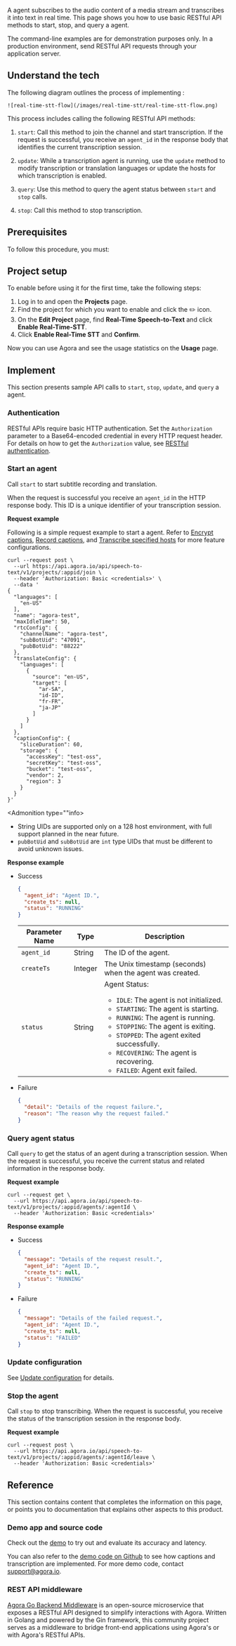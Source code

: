 
A <Vpd k="NAME"/> agent subscribes to the audio content of a media stream and transcribes it into text in real time. This page shows you how to use basic RESTful API methods to start, stop, and query a <Vpd k="NAME"/> agent.

<Admonition type="info">
The command-line examples are for demonstration purposes only. In a production environment, send RESTful API requests through your application server.
</Admonition>

## Understand the tech

The following diagram outlines the process of implementing <Vpd k="NAME"/>:

    ![real-time-stt-flow](/images/real-time-stt/real-time-stt-flow.png)

This process includes calling the following RESTful API methods:

1. `start`: Call this method to join the channel and start transcription. If the request is successful, you receive an `agent_id` in the response body that identifies the current transcription session.

1. `update`: While a transcription agent is running, use the `update` method to modify transcription or translation languages or update the hosts for which transcription is enabled. 

1. `query`: Use this method to query the agent status between `start` and `stop` calls.

1. `stop`: Call this method to stop transcription.

## Prerequisites

To follow this procedure, you must:

<Prerequisites />

## Project setup

To enable <Vpd k="NAME"/> before using it for the first time, take the following steps:

1. Log in to <Link to="{{Global.AGORA_CONSOLE_URL}}"><Vg k="CONSOLE" /></Link> and open the **Projects** page.
1. Find the project for which you want to enable <Vpd k="NAME"/> and click the ✏️ icon.
1. On the **Edit Project** page, find **Real-Time Speech-to-Text** and click **Enable Real-Time-STT**.
1. Click **Enable Real-Time STT** and **Confirm**.

Now you can use Agora <Vpd k="NAME"/> and see the usage statistics on the **Usage** page.

## Implement <Vpd k="NAME"/>

This section presents sample API calls to `start`, `stop`, `update`, and `query` a <Vpd k="NAME"/> agent.

### Authentication

<Vpd k="NAME"/> RESTful APIs require basic HTTP authentication. Set the `Authorization` parameter to a Base64-encoded credential in every HTTP request header. For details on how to get the `Authorization` value, see [RESTful authentication](../rest-api/restful-authentication).

### Start an agent

Call `start` to start subtitle recording and translation.

When the request is successful you receive an `agent_id` in the HTTP response body. This ID is a unique identifier of your transcription session.

**Request example**

Following is a simple request example to start a <Vpd k="NAME"/> agent. Refer to [Encrypt captions](../develop/encrypt-captions), [Record captions](../develop/record-captions), and [Transcribe specified hosts](../develop/transcribe-individual-host) for more feature configurations.

```shell
curl --request post \
  --url https://api.agora.io/api/speech-to-text/v1/projects/:appid/join \
  --header 'Authorization: Basic <credentials>' \
  --data '
{
  "languages": [
    "en-US"
  ],
  "name": "agora-test",
  "maxIdleTime": 50,
  "rtcConfig": {
    "channelName": "agora-test",
    "subBotUid": "47091",
    "pubBotUid": "88222"
  },
  "translateConfig": {
    "languages": [
      {
        "source": "en-US",
        "target": [
          "ar-SA",
          "id-ID",
          "fr-FR",
          "ja-JP"
        ]
      }
    ]
  },
  "captionConfig": {
    "sliceDuration": 60,
    "storage": {
      "accessKey": "test-oss",
      "secretKey": "test-oss",
      "bucket": "test-oss",
      "vendor": 2,
      "region": 3
    }
  }
}'
```

<Admonition type=""info>
- String UIDs are supported only on a 128 host environment, with full support planned in the near future.
- `pubBotUid` and `subBotUid` are `int` type UIDs that must be different to avoid unknown issues.
</Admonition>

**Response example**

- Success

    ```json
    {
      "agent_id": "Agent ID.",
      "create_ts": null,
      "status": "RUNNING"
    }
    ```

    | Parameter Name | Type   | Description                             |
    |----------------|--------|-----------------------------------------|
    | `agent_id`       | String | The ID of the agent. |
    | `createTs`     | Integer | The Unix timestamp (seconds) when the agent was created. |
    | `status`       | String   | Agent Status:<br/><ul><li>`IDLE`: The agent is not initialized.</li><li>`STARTING`: The agent is starting.</li><li>`RUNNING`: The agent is running.</li><li>`STOPPING`: The agent is exiting.</li><li>`STOPPED`: The agent exited successfully.</li><li>`RECOVERING`: The agent is recovering.</li><li>`FAILED`: Agent exit failed.</li></ul> |


- Failure

    ```json
    {
      "detail": "Details of the request failure.",
      "reason": "The reason why the request failed."
    }
    ```

### Query agent status

Call `query` to get the status of an agent during a transcription session. When the request is successful, you receive the current status and related information in the response body.

**Request example**

```shell
curl --request get \
  --url https://api.agora.io/api/speech-to-text/v1/projects/:appid/agents/:agentId \
  --header 'Authorization: Basic <credentials>'
```

**Response example**

- Success

    ```json
    {
      "message": "Details of the request result.",
      "agent_id": "Agent ID.",
      "create_ts": null,
      "status": "RUNNING"
    }
    ```

- Failure

    ```json
    {
      "message": "Details of the failed request.",
      "agent_id": "Agent ID.",
      "create_ts": null,
      "status": "FAILED"
    }
    ```

### Update configuration

See [Update configuration](../develop/update-service) for details.

### Stop the agent

Call `stop` to stop transcribing. When the request is successful, you receive the status of the transcription session in the response body.

**Request example**

```shell
curl --request post \
  --url https://api.agora.io/api/speech-to-text/v1/projects/:appid/agents/:agentId/leave \
  --header 'Authorization: Basic <credentials>'
```

## Reference

This section contains content that completes the information on this page, or points you to documentation that explains other aspects to this product.

### Demo app and source code

Check out the [demo](https://stt-demo.agora.io) to try out <Vpd k="NAME"/> and evaluate its accuracy and latency.

You can also refer to the [demo code on Github](https://github.com/AgoraIO-Community/Agora-RTT-Demo) to see how captions and transcription are implemented. For more demo code, contact [support@agora.io](mailto:support@agora.io).

### REST API middleware 

[Agora Go Backend Middleware](https://github.com/AgoraIO-Community/agora-go-backend-middleware) is an open-source microservice that exposes a RESTful API designed to simplify <Vpd k="NAME" /> interactions with Agora. Written in Golang and powered by the Gin framework, this community project serves as a middleware to bridge front-end applications using Agora's <Vg k="VSDK" /> or <Vg k="ASDK" /> with Agora's RESTful APIs.
